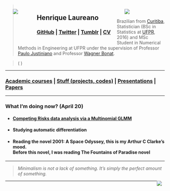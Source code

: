 <script>document.title="Henrique Laureano"</script>
<link rel="icon" type="image/png" href="favicon-32x32.png">

<div style="float: left; width: 15%;">
 <ul>
  <img src="logo_leg.jpg">
 </ul>
</div>
<div style="float: left; width: 55%;">
 <ul>
   <h2>Henrique Laureano</h2>
    <h3>[GitHub](https://github.com/mynameislaure) |
        [Twitter](https://twitter.com/hap_laureano) |
        [Tumblr](tumblr/) |
        [CV](vitae.pdf)
    </h3>
  </ul>
</div>
<div style="float: right; width: 30%;">
 <ul>
  <img src="me.jpg">
 </ul>
</div>

> Brazilian from [Curitiba](https://goo.gl/K1Qcdv), Statistician (BSc in
  Statistics at [UFPR](https://goo.gl/DtVAbi), 2016) and MSc Student in
  Numerical Methods in Engineering at UFPR under the supervision of
  Professor [Paulo Justiniano](http://leg.ufpr.br/~paulojus/) and
  Professor [Wagner Bonat](http://www.leg.ufpr.br/~wagner/).

> \(\href{mailto:laureano@ufpr.br}{\texttt{laureano@ufpr.br}}
    \mid
    \href{mailto:henriquelaureano@outlook.com}
         {\texttt{henriquelaureano@outlook.com}}\)

***

<h3>[Academic courses](academic_courses/) |
    [Stuff (projects, codes)](stuff/) |
    [Presentations](presentations/) |
    [Papers](papers/)
</h3>

***

<h3>What I'm doing now? (April 20)</h3>

+ <p style="margin-bottom:.25cm;">
     <h4>[Competing Risks data analysis via a Multinomial GLMM](analysis.html)</h4>
  </p>

+ <h4>Studying automatic differentiation</h4>

+ <p stype="line-height:1.8">
     <h4>Reading the novel 2001: A Space Odyssey, this is my Arthur C
         Clarke's mood.<br>
         Before this novel, I was reading The Fountains of Paradise novel
     </h4>
  </p>

***

> *Minimalism is not a lack of something. It’s simply the perfect amount
>  of something.*

<div style="float: right; width: 5%;">[<img src="mike.png">](http://mynameislaure.github.io/mike.html)</div>

***
